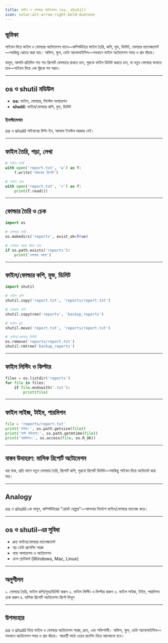```yaml
---
title: ফাইল ও ফোল্ডার অটোমেশন (os, shutil)
icon: solar:alt-arrow-right-bold-duotone
---
```


## ভূমিকা

পাইথন দিয়ে ফাইল ও ফোল্ডার অটোমেশন মানে—কম্পিউটারে ফাইল তৈরি, কপি, মুভ, ডিলিট, ফোল্ডার ম্যানেজমেন্ট—সবকিছু কোডে করা যায়। অফিস, স্কুল, ডেটা অ্যানালাইসিস—সবখানে ফাইল অটোমেশন সময় ও শ্রম বাঁচায়।

ভাবুন, আপনি প্রতিদিন শত শত রিপোর্ট ফোল্ডারে রাখতে চান, পুরনো ফাইল ডিলিট করতে চান, বা নতুন ফোল্ডার বানাতে চান—পাইথন দিয়ে এক ক্লিকে সব সম্ভব।

---

## os ও shutil মডিউল

- **os:** ফাইল, ফোল্ডার, সিস্টেম অপারেশন
- **shutil:** ফাইল/ফোল্ডার কপি, মুভ, ডিলিট

### ইনস্টলেশন

os ও shutil পাইথনের বিল্ট-ইন, আলাদা ইনস্টল দরকার নেই।

---

## ফাইল তৈরি, পড়া, লেখা

```python
# ফাইল তৈরি
with open('report.txt', 'w') as f:
    f.write('আজকের রিপোর্ট')

# ফাইল পড়া
with open('report.txt', 'r') as f:
    print(f.read())
```

---

## ফোল্ডার তৈরি ও চেক

```python
import os

# ফোল্ডার তৈরি
os.makedirs('reports', exist_ok=True)

# ফোল্ডার আছে কিনা চেক
if os.path.exists('reports'):
    print('ফোল্ডার আছে')
```

---

## ফাইল/ফোল্ডার কপি, মুভ, ডিলিট

```python
import shutil

# ফাইল কপি
shutil.copy('report.txt', 'reports/report.txt')

# ফোল্ডার কপি
shutil.copytree('reports', 'backup_reports')

# ফাইল মুভ
shutil.move('report.txt', 'reports/report.txt')

# ফাইল/ফোল্ডার ডিলিট
os.remove('reports/report.txt')
shutil.rmtree('backup_reports')
```

---

## ফাইল লিস্টিং ও ফিল্টার

```python
files = os.listdir('reports')
for file in files:
    if file.endswith('.txt'):
        print(file)
```

---

## ফাইল সাইজ, টাইম, পারমিশন

```python
file = 'reports/report.txt'
print('সাইজ:', os.path.getsize(file))
print('লাস্ট মডিফাই:', os.path.getmtime(file))
print('পারমিশন:', os.access(file, os.R_OK))
```

---

## বাস্তব উদাহরণ: মাসিক রিপোর্ট অটোমেশন

ধরা যাক, প্রতি মাসে নতুন ফোল্ডার তৈরি, রিপোর্ট কপি, পুরনো রিপোর্ট ডিলিট—সবকিছু পাইথন দিয়ে অটোমেট করা যায়।

---

## Analogy

os ও shutil-কে ভাবুন, কম্পিউটারের "রোবট হেল্পার"—আপনার নির্দেশে ফাইল/ফোল্ডার ম্যানেজ করে।

---

## os ও shutil-এর সুবিধা

- দ্রুত ফাইল/ফোল্ডার ম্যানেজমেন্ট
- বড় ডেটা প্রসেসিং সহজ
- ব্যাচ অপারেশন ও অটোমেশন
- ক্রস-প্ল্যাটফর্ম (Windows, Mac, Linux)

---

## অনুশীলন

১. ফোল্ডার তৈরি, ফাইল কপি/মুভ/ডিলিট করুন
২. ফাইল লিস্টিং ও ফিল্টার করুন
৩. ফাইল সাইজ, টাইম, পারমিশন চেক করুন
৪. মাসিক রিপোর্ট অটোমেশন স্ক্রিপ্ট লিখুন

---

## উপসংহার

os ও shutil দিয়ে ফাইল ও ফোল্ডার অটোমেশন সহজ, দ্রুত, এবং শক্তিশালী। অফিস, স্কুল, ডেটা অ্যানালাইসিস—সবখানে অটোমেশন সময় ও শ্রম বাঁচায়। পরবর্তী পাঠে ওয়েব স্ক্র্যাপিং নিয়ে আলোচনা হবে।
